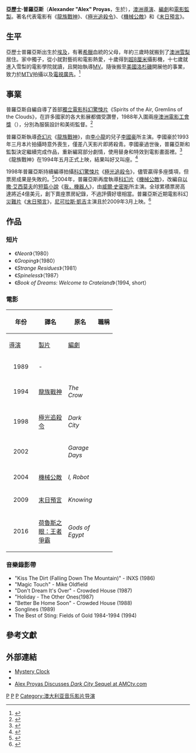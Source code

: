 
{{noteTA
|G1=Movie
|1=zh-cn:乌鸦; zh-tw:龍族戰神; zh-hk:夜鴉;
|2=zh-cn:先知; zh-tw:末日預言; zh-hk:地球毀滅密碼;
|3=zh-cn:神战：权力之眼; zh-tw:荷魯斯之眼：王者爭霸; zh-hk:埃及神戰;
}}
{{Infobox entertainer
| 類型 = 導演
| name = 亞歷士·普羅亞斯<br />Alex Proyas
| image = Alex Proyas by Sachyn Mital.jpg
| imagesize = 
| caption = 亞歷士·普羅亞斯在2016年出席《埃及神戰》紅地毯
| birthdate = {{birth date and age|mf=yes|1963|9|23}} 
| location = [[埃及|埃及]][[亞歷山大港|亞歷山大港]]
| birthname = Alexander Proyas
| othername = 
| nationality  = [[澳洲公民|澳洲公民]]
| occupation  = [[電影導演|電影導演]]、[[MV|MV導演]]、[[電影監製|電影監製]]和[[編劇|編劇]]
| spouse = 
| children    = 
| awards = '''[[布拉姆·史鐸克獎|布拉姆·史鐸克獎]]最佳劇本'''<br />1998年 [[極光追殺令|極光追殺令]]
| website     = 
| footnotes   = 
}}

'''亞歷士·普羅亞斯'''（'''Alexander "Alex" Proyas'''，生於{{bd|1963年|9月23日}}），[[澳洲|澳洲]][[導演|導演]]、[[編劇|編劇]]和[[電影監製|電影監製]]。著名代表電影有《[[龍族戰神|龍族戰神]]》{{small|（1994）}}、《[[極光追殺令|極光追殺令]]》{{small|（1998）}}、《[[機械公敵|機械公敵]]》{{small|（2004）}}和《[[末日預言|末日預言]]》{{small|（2009）}}。

== 生平 ==
亞歷士普羅亞斯出生於[[埃及|埃及]]，有著[[希臘|希臘]]血統的父母，年約三歲時就搬到了[[澳洲|澳洲]][[悉尼|雪梨]]居住。家中獨子，從小就對藝術和電影熱愛，十歲得到[[超8厘米|超8厘米]]攝影機，十七歲就進入雪梨的電影學院就讀，且開始執導[[MV|MV]]。隨後搬至[[美國|美國]][[洛杉磯|洛杉磯]]開展他的事業，致力於[[MTV|MTV]]拍攝以及[[電視廣告|電視廣告]]。<ref name="KL">{{cite book
  | last =Lancaster
  | first =Kurt
  | coauthors =Thomas J. Mikotowicz
  | title =Performing the Force: Essays on Immersion Into Science-Fiction, Fantasy and Horror Environments
  | publisher =McFarland & Company
  | date =2001
  | pages =61
  | url =http://books.google.co.uk/books?id=p_y8MBIuJ1AC&pg=PA61&d
  | isbn =
  | access-date =2009-05-28
  | archive-date =2012-02-06
  | archive-url =https://web.archive.org/web/20120206035332/http://books.google.co.uk/books?id=p_y8MBIuJ1AC&pg=PA61&d
  | dead-url =no
  }}</ref>

== 事業 ==
普羅亞斯自編自導了首部[[獨立電影|獨立電影]][[科幻|科幻]][[驚悚片|驚悚片]]《Spirits of the Air, Gremlins of the Clouds》，在許多國家的各大影展都備受讚譽，1988年入圍兩座[[澳洲電影工會獎|澳洲電影工會獎]]（{{small|{{le|Australian Film Institute}}}}），分別為服裝設計和美術監督。<ref>{{cite web
  | title =Awards for Spirits of the Air, Gremlins of the Clouds
  | publisher =[[Internet_Movie_Database|Internet Movie Database]]
  | url =http://www.imdb.com/title/tt0098373/awards
  | accessdate =2007-12-28
  | archive-date =2004-01-14
  | archive-url =https://web.archive.org/web/20040114073517/http://imdb.com/title/tt0098373/awards
  | dead-url =no
  }}</ref>

普羅亞斯執導[[奇幻片|奇幻片]]《[[龍族戰神|龍族戰神]]》，由[[李小龍|李小龍]]的兒子[[李國豪|李國豪]]所主演。李國豪於1993年三月本片拍攝時意外喪生，僅差八天影片即將殺青。李國豪過世後，普羅亞斯和監製決定繼續完成作品，重新編寫部分劇情，使用替身和特效到電影畫面裡。<ref>{{Citation
  | last =Ascher-Walsh
  | first =Rebecca
  | title =How Crow Flew
  | newspaper =[[Entertainment_Weekly|Entertainment Weekly]]
  | date =1994-05-13
  | url =http://www.ew.com/ew/article/0,,302195,00.html
  | accessdate =2007-12-28
  | archive-date =2018-08-20
  | archive-url =https://web.archive.org/web/20180820073605/https://www.ew.com/ew/article/0,,302195,00.html
  | dead-url =no
  }}</ref>《龍族戰神》在1994年五月正式上映，結果叫好又叫座。<ref>{{cite web 
 |title=The Crow (1994) 
 |publisher=[[Rotten_Tomatoes|Rotten Tomatoes]] 
 |url=http://uk.rottentomatoes.com/m/crow/ 
 |accessdate=2007-12-28 
 |deadurl=yes 
 |archiveurl=https://web.archive.org/web/20080725234253/http://uk.rottentomatoes.com/m/crow/ 
 |archivedate=2008-07-25 
 }}</ref>

1998年普羅亞斯持續編導拍攝[[科幻|科幻]][[驚悚片|驚悚片]]《[[極光追殺令|極光追殺令]]》，儘管贏得多座獎項，但票房成果是失敗的。<ref>{{cite web
  | title =Awards for Dark City
  | publisher =[[Internet_Movie_Database|Internet Movie Database]]
  | url =http://www.imdb.com/title/tt0118929/awards
  | accessdate =2007-12-28
  | archive-date =2016-03-07
  | archive-url =https://web.archive.org/web/20160307234616/http://www.imdb.com/title/tt0118929/awards
  | dead-url =no
  }}</ref>2004年，普羅亞斯再度執導[[科幻片|科幻片]]《[[機械公敵|機械公敵]]》，改編自[[以撒·艾西莫夫|以撒·艾西莫夫]]的[[短篇小說|短篇小說]]《[[我，機器人|我，機器人]]》，由[[威爾·史密斯|威爾·史密斯]]所主演。全球累積票房高達將近4億美元，創下賣座票房紀錄，不過評價好壞相當。普羅亞斯近期電影科幻[[災難片|災難片]]《[[末日預言|末日預言]]》，[[尼可拉斯·凱吉|尼可拉斯·凱吉]]主演且於2009年3月上映。<ref>{{Citation
  | last =Fleming
  | first =Michael
  | title =Cage to star in Proyas' 'Knowing'
  | newspaper =[[Variety_(magazine)|Variety]]
  | date =2007-12-10
  | url =http://www.variety.com/article/VR1117977454.html?categoryid=13&cs=1
  | accessdate =2007-12-28
  | archive-date =2009-05-03
  | archive-url =https://web.archive.org/web/20090503101954/http://www.variety.com/article/VR1117977454.html?categoryid=13&cs=1
  | dead-url =no
  }}</ref>

== 作品 ==
=== 短片 ===
* 《''Neon''》（1980）
* 《''Groping''》（1980）
* 《''Strange Residues''》（1981）
* 《''Spineless''》（1987）
* 《''Book of Dreams: Welcome to Crateland''》（1994, short）

=== 電影 ===
{| border="2" cellpadding="4" cellspacing="0" style="margin: 1em 1em 1em 0; background: #f9f9f9; border: 1px #aaa solid; border-collapse: collapse; font-size: small;" 
|- bgcolor="#B0C4DE" align="center"
! rowspan="2" width="33"|年份
! rowspan="2"|譯名
! rowspan="2"|原名
! colspan="3"|職稱
|- bgcolor="#B0C4DE" align="center"
! width=65 | [[電影導演|導演]]
! width=65 |[[電影監製|製片]]
! width=65 |[[編劇|編劇]]
|-align="center"
| align="center"|1989
| align="left"| -
|''{{link-en|Spirits of the Air, Gremlins of the Clouds|Spirits of the Air, Gremlins of the Clouds}}''
|{{yes}}
|{{yes}}
|{{yes}}
|-align="center"
| align="center"|1994
| align="left"|[[龍族戰神|龍族戰神]]
|''The Crow''
|{{yes}}
|
|
|-align="center"
| align="center"|1998
| align="left"|[[極光追殺令|極光追殺令]]
|''Dark City''
|{{yes}}
|{{yes}}
|{{yes}}
|-align="center"
| align="center"|2002
| align="left"|{{link-en|車庫時光|Garage Days}}
|''Garage Days''
|{{yes}}
|{{yes}}
|{{yes}}
|-align="center"
| align="center"|2004
| align="left"|[[機械公敵|機械公敵]]
|''I, Robot''
|{{yes}}
|
|
|-align="center"
| align="center"|2009
| align="left"|[[末日預言|末日預言]]
|''Knowing''
|{{yes}}
|{{yes}}
|
|-align="center"
| align="center"|2016
| align="left"|[[荷魯斯之眼：王者爭霸|荷魯斯之眼：王者爭霸]]
|''Gods of Egypt''
|{{yes}}
|{{yes}}
|
|}

=== 音樂錄影帶 ===
* "Kiss The Dirt (Falling Down The Mountain)" - INXS (1986)
* "Magic Touch" - Mike Oldfield
* "Don't Dream It's Over" - Crowded House (1987)
* "Holiday - The Other Ones(1987)
* "Better Be Home Soon" - Crowded House (1988)
* Songlines (1989)
* The Best of Sting: Fields of Gold 1984-1994 (1994)

== 參考文獻 ==
<div class="references-small">
<references />
</div>

== 外部連結 ==
* [https://web.archive.org/web/20090415171725/http://www.mysteryclock.com/ Mystery Clock]
* {{imdb name|id=0001639}}
* [https://web.archive.org/web/20090322054631/http://blogs.amctv.com/scifi-scanner/2009/03/alex-proyas-interview.php Alex Proyas Discusses ''Dark City'' Sequel at AMCtv.com]

{{Alex Proyas}}
{{Authority control}}

{{DEFAULTSORT:Proyas, Alex}}
[[Category:澳大利亞電影導演|P]]
[[Category:澳大利亞電影監製|P]]
[[Category:澳大利亞編劇|P]]
[[Category:澳大利亚音乐影片导演|Category:澳大利亚音乐影片导演]]